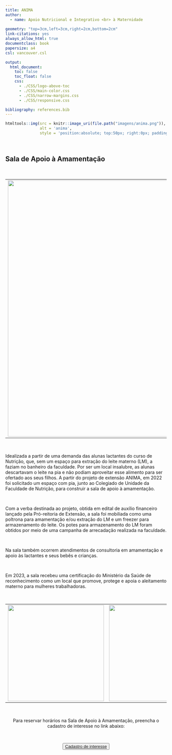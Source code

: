 ```yaml
---
title: ANIMA
author:
  - name: Apoio Nutricional e Integrativo <br> à Maternidade
  
geometry: "top=3cm,left=3cm,right=2cm,bottom=2cm"
link-citations: yes
always_allow_html: true
documentclass: book
papersize: a4
csl: vancouver.csl

output:
  html_document:
    toc: false
    toc_float: false
    css:
      - ./CSS/logo-above-toc
      - ./CSS/main-color.css
      - ./CSS/narrow-margins.css
      - ./CSS/responsive.css

bibliography: references.bib
---
```


```r
htmltools::img(src = knitr::image_uri(file.path("imagens/anima.png")), 
               alt = 'anima', 
               style = 'position:absolute; top:50px; right:0px; padding:10px; width:150px;')
```

<br>

## **Sala de Apoio à Amamentação**

<br>

<table style="padding: 50 px">
  <tr>
    <td>
      <img src="imagens/sala-amamentacao.png" width="800px">
    </td>
    <td style="bgcolor: light grey">
      A Sala de Apoio à Amamentação da Faculdade de Nutrição da UFF visa apoiar e promover a amamentação de mães estudantes e trabalhadoras que estejam acompanhadas de seus filhos no retorno das suas atividades, ou oferecer suporte adequado para o esvaziamento das mamas e armazenamento do leite materno de forma apropriada.
    </td>
  </tr>
</table>

  <br>
  
Idealizada a partir de uma demanda das alunas lactantes do curso de Nutrição, que, sem um espaço para extração do leite materno (LM), a faziam no banheiro da faculdade. Por ser um local insalubre, as alunas descartavam o leite na pia e não podiam aproveitar esse alimento para ser ofertado aos seus filhos. A partir do projeto de extensão ANIMA, em 2022 foi solicitado um espaço com pia, junto ao Colegiado de Unidade da Faculdade de Nutrição, para construir a sala de apoio à amamentação. 

<br>

Com a verba destinada ao projeto, obtida em edital de auxílio financeiro lançado pela Pró-reitoria de Extensão, a sala foi mobiliada como uma poltrona para amamentação e/ou extração do LM e um freezer para armazenamento do leite. Os potes para armazenamento do LM foram obtidos por meio de uma campanha de arrecadação realizada na faculdade. 

<br>

Na sala também ocorrem atendimentos de consultoria em amamentação e apoio às lactantes e seus bebês e crianças. 

<br> 

Em 2023, a sala recebeu uma certificação do Ministério da Saúde de reconhecimento como um local que promove, protege e apoia o aleitamento materno para mulheres trabalhadoras.

<br>

<center>

<table>
  <tr>
    <td>
      <img src="imagens/saa-1.jpg" width="300px">
    </td>
    <td>
      <img src="imagens/saa-2.jpg" width="300px">
    </td>
  </tr>
</table>

</center>

<br>

<center>
Para reservar horários na Sala de Apoio à Amamentação, preencha o cadastro de interesse no link abaixo:
</center>

<br>

<center>
<button type="button" class="btn btn-primary">[Cadastro de interesse](https://forms.gle/zT6i9ZooafMAN4xp6)</button>
</center>


